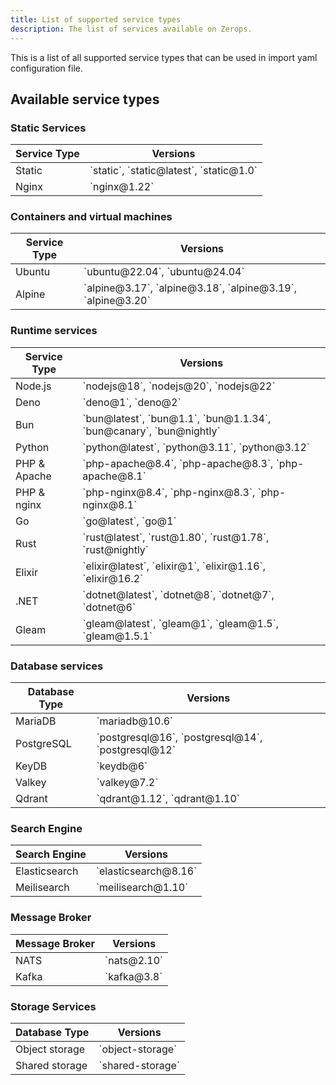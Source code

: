 ```yaml
---
title: List of supported service types
description: The list of services available on Zerops.
---
```


This is a list of all supported service types that can be used in import yaml configuration file.

## Available service types


### Static Services


<table className="w-full my-1.5 whitespace-nowrap">
  <thead>
    <tr>
      <th className="">Service Type</th>
      <th className="w-full">Versions</th>
    </tr>
  </thead>
  <tbody>
    <tr>
      <td className="w-fit">Static</td>
      <td className="w-fit">`static`, `static@latest`, `static@1.0`</td>
    </tr>
    <tr>
      <td className="w-fit">Nginx</td>
      <td className="w-fit">`nginx@1.22`</td>
    </tr>
  </tbody>
</table>

### Containers and virtual machines

<table className="w-full my-1.5 whitespace-nowrap">
  <thead>
    <tr>
      <th className="">Service Type</th>
      <th className="w-full">Versions</th>
    </tr>
  </thead>
  <tbody>
    <tr>
      <td className="w-fit">Ubuntu</td>
      <td className="w-fit">`ubuntu@22.04`, `ubuntu@24.04`</td>
    </tr>
    <tr>
      <td className="w-fit">Alpine</td>
      <td className="w-fit">`alpine@3.17`, `alpine@3.18`, `alpine@3.19`, `alpine@3.20`</td>
    </tr>
  </tbody>
</table>




### Runtime services

<table className="w-full my-1.5">
  <thead>
    <tr>
      <th className="whitespace-nowrap">Service Type</th>
      <th className="w-full">Versions</th>
    </tr>
  </thead>
  <tbody>
    <tr>
      <td className="w-fit">Node.js</td>
      <td className="w-fit">`nodejs@18`, `nodejs@20`, `nodejs@22`</td>
    </tr>
    <tr>
      <td className="w-fit">Deno</td>
      <td className="w-fit">`deno@1`, `deno@2`</td>
    </tr>
    <tr>
      <td className="w-fit">Bun</td>
      <td className="w-fit">`bun@latest`, `bun@1.1`, `bun@1.1.34`, `bun@canary`, `bun@nightly`</td>
    </tr>
    <tr>
      <td className="w-fit">Python</td>
      <td className="w-fit">`python@latest`, `python@3.11`, `python@3.12`</td>
    </tr>
    <tr>
      <td className="w-fit">PHP & Apache</td>
      <td className="w-fit">`php-apache@8.4`, `php-apache@8.3`, `php-apache@8.1`</td>
    </tr>
    <tr>
      <td className="w-fit">PHP & nginx</td>
      <td className="w-fit">`php-nginx@8.4`, `php-nginx@8.3`, `php-nginx@8.1`</td>
    </tr>
    <tr>
      <td className="w-fit">Go</td>
      <td className="w-fit">`go@latest`, `go@1`</td>
    </tr>
    <tr>
      <td className="w-fit">Rust</td>
      <td className="w-fit">`rust@latest`, `rust@1.80`, `rust@1.78`, `rust@nightly`</td>
    </tr>
    <tr>
      <td className="w-fit">Elixir</td>
      <td className="w-fit">`elixir@latest`, `elixir@1`, `elixir@1.16`, `elixir@16.2`</td>
    </tr>
    <tr>
      <td className="w-fit">.NET</td>
      <td className="w-fit">`dotnet@latest`, `dotnet@8`, `dotnet@7`, `dotnet@6`</td>
    </tr>
    <tr>
      <td className="w-fit">Gleam</td>
      <td className="w-fit">`gleam@latest`, `gleam@1`, `gleam@1.5`, `gleam@1.5.1`</td>
    </tr>
  </tbody>
</table>

### Database services

<table className="w-full my-1.5 whitespace-nowrap">
  <thead>
    <tr>
      <th className="">Database Type</th>
      <th className="w-full">Versions</th>
    </tr>
  </thead>
  <tbody>
      <tr>
      <td className="w-fit">MariaDB</td>
      <td className="w-fit">`mariadb@10.6`</td>
    </tr>
        <tr>
      <td className="w-fit">PostgreSQL</td>
      <td className="w-fit">`postgresql@16`, `postgresql@14`, `postgresql@12`</td>
    </tr>
    <tr>
      <td className="w-fit">KeyDB</td>
      <td className="w-fit">`keydb@6`</td>
    </tr>
    <tr>
      <td className="w-fit">Valkey</td>
      <td className="w-fit">`valkey@7.2`</td>
    </tr>
    <tr>
      <td className="w-fit">Qdrant</td>
      <td className="w-fit">`qdrant@1.12`, `qdrant@1.10`</td>
    </tr>
  </tbody>
</table>

### Search Engine

<table className="w-full my-1.5 whitespace-nowrap">
  <thead>
    <tr>
      <th className="">Search Engine</th>
      <th className="w-full">Versions</th>
    </tr>
  </thead>
  <tbody>
    <tr>
      <td className="w-fit">Elasticsearch</td>
      <td className="w-fit">`elasticsearch@8.16`</td>
    </tr>
    <tr>
      <td className="w-fit">Meilisearch</td>
      <td className="w-fit">`meilisearch@1.10`</td>
    </tr>
  </tbody>
</table>

### Message Broker

<table className="w-full my-1.5 whitespace-nowrap">
  <thead>
    <tr>
      <th className="">Message Broker</th>
      <th className="w-full">Versions</th>
    </tr>
  </thead>
  <tbody>
    <tr>
      <td className="w-fit">NATS</td>
      <td className="w-fit">`nats@2.10`</td>
    </tr>
    <tr>
      <td className="w-fit">Kafka</td>
      <td className="w-fit">`kafka@3.8`</td>
    </tr>
  </tbody>
</table>

### Storage Services


<table className="w-full my-1.5 whitespace-nowrap">
  <thead>
    <tr>
      <th className="">Database Type</th>
      <th className="w-full">Versions</th>
    </tr>
  </thead>
  <tbody>
    <tr>
      <td className="w-fit">Object storage</td>
      <td className="w-fit">`object-storage`</td>
    </tr>
    <tr>
      <td className="w-fit">Shared storage</td>
      <td className="w-fit">`shared-storage`</td>
    </tr>
  </tbody>
</table>
